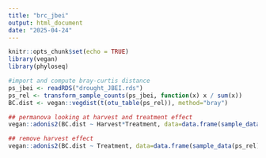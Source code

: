 ```yaml
---
title: "brc_jbei"
output: html_document
date: "2025-04-24"
---
```


```r
knitr::opts_chunk$set(echo = TRUE)
library(vegan)
library(phyloseq)
```

```r
#import and compute bray-curtis distance
ps_jbei <- readRDS("drought_JBEI.rds")
ps_rel <- transform_sample_counts(ps_jbei, function(x) x / sum(x))
BC.dist <- vegan::vegdist(t(otu_table(ps_rel)), method="bray")

## permanova looking at harvest and treatment effect
vegan::adonis2(BC.dist ~ Harvest*Treatment, data=data.frame(sample_data(ps_rel)), nperm=1000, method="bray", by="terms")

## remove harvest effect
vegan::adonis2(BC.dist ~ Treatment, data=data.frame(sample_data(ps_rel)), nperm=1000, method="bray", by="terms", strata = sample_data(ps_rel)$Harvest )
```

